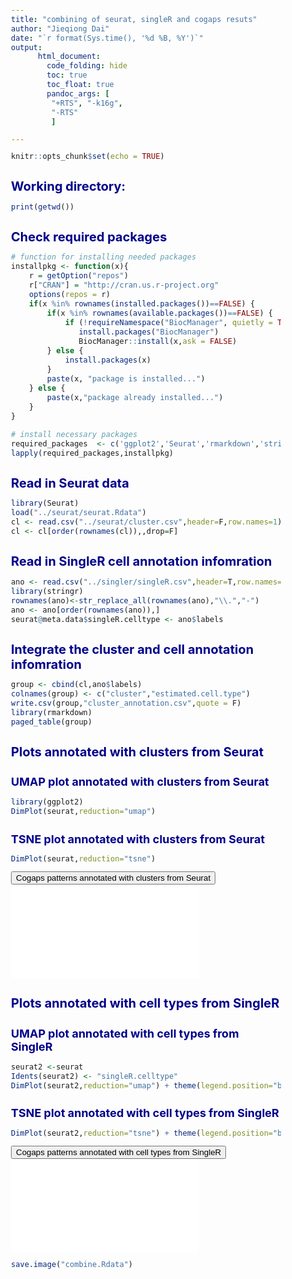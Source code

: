 ```yaml
---
title: "combining of seurat, singleR and cogaps resuts"
author: "Jieqiong Dai"
date: "`r format(Sys.time(), '%d %B, %Y')`"
output:
      html_document:
        code_folding: hide
        toc: true
        toc_float: true
        pandoc_args: [
         "+RTS", "-k16g",
         "-RTS"
         ]

---
```


<style type="text/css">

body{ /* Normal  */
      font-size: 12px;
  }
td {  /* Table  */
  font-size: 12px;
}
h1.title {
  font-size: 38px;
  color: DarkRed;
}
h1 { /* Header 1 */
  font-size: 20px;
  color: DarkBlue;
}
h2 { /* Header 2 */
  font-size: 18px;
  color: DarkBlue;
}
h3 { /* Header 3 */
  font-size: 16px;
  color: DarkBlue;
}
code.r{ /* Code block */
    font-size: 12px;
}
pre { /* Code block - determines code spacing between lines */
    font-size: 14px;
}
</style>

```r
knitr::opts_chunk$set(echo = TRUE)
```

# Working directory:
```r
print(getwd())
```

# Check required packages
```r
# function for installing needed packages
installpkg <- function(x){
    r = getOption("repos")
    r["CRAN"] = "http://cran.us.r-project.org"
    options(repos = r)
    if(x %in% rownames(installed.packages())==FALSE) {
        if(x %in% rownames(available.packages())==FALSE) {
            if (!requireNamespace("BiocManager", quietly = TRUE))
               install.packages("BiocManager")
               BiocManager::install(x,ask = FALSE)
        } else {
            install.packages(x)
        }
        paste(x, "package is installed...")
    } else {
        paste(x,"package already installed...")
    }
}

# install necessary packages
required_packages  <- c('ggplot2','Seurat','rmarkdown','stringr')
lapply(required_packages,installpkg)
```

# Read in Seurat data
```r
library(Seurat)
load("../seurat/seurat.Rdata")
cl <- read.csv("../seurat/cluster.csv",header=F,row.names=1)
cl <- cl[order(rownames(cl)),,drop=F]
```

# Read in SingleR cell annotation infomration
```r
ano <- read.csv("../singler/singleR.csv",header=T,row.names=1)
library(stringr) 
rownames(ano)<-str_replace_all(rownames(ano),"\\.","-")
ano <- ano[order(rownames(ano)),]
seurat@meta.data$singleR.celltype <- ano$labels
```

# Integrate the cluster and  cell annotation infomration
```r
group <- cbind(cl,ano$labels)
colnames(group) <- c("cluster","estimated.cell.type")
write.csv(group,"cluster_annotation.csv",quote = F)
library(rmarkdown)
paged_table(group)
```

# Plots annotated with clusters from Seurat

## UMAP plot annotated with clusters from Seurat
```r
library(ggplot2)
DimPlot(seurat,reduction="umap")
```
## TSNE plot annotated with clusters from Seurat
```r
DimPlot(seurat,reduction="tsne")
```

<button class="btn btn-primary" data-toggle="collapse" data-target="#Spectra">Cogaps patterns annotated with clusters from Seurat</button> 
<div id="Spectra" class="collapse">    
<object data="cogaps_cluster.pdf" width="750px" height="750px">
    <embed src="cogaps_cluster.pdf">
    </embed>
</object>
</div>

# Plots annotated with cell types from SingleR

## UMAP plot annotated with cell types from SingleR
```r
seurat2 <-seurat
Idents(seurat2) <- "singleR.celltype"
DimPlot(seurat2,reduction="umap") + theme(legend.position="bottom",legend.text=element_text(size=6)) + guides(colour = guide_legend(override.aes = list(size=2)))
```
## TSNE plot annotated with cell types from SingleR
```r
DimPlot(seurat2,reduction="tsne") + theme(legend.position="bottom",legend.text=element_text(size=6)) + guides(colour = guide_legend(override.aes = list(size=2)))
```
<button class="btn btn-primary" data-toggle="collapse" data-target="#Spectra2">Cogaps patterns annotated with cell types from SingleR</button> 
<div id="Spectra2" class="collapse">    
<object data="cogaps_celltype.pdf" width="750px" height="750px">
    <embed src="cogaps_celltype.pdf">
    </embed>
</object>
</div>

```r
save.image("combine.Rdata")
```
